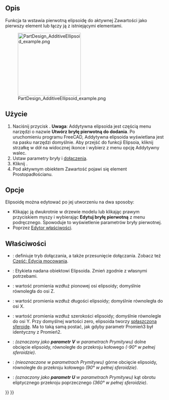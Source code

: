 <languages/>

{{Docnav/pl
|[[PartDesign_AdditiveCone/pl|Addytywny stożek]]
|[[PartDesign_AdditiveTorus/pl|Addytywny torus]]
|[[PartDesign_Workbench/pl|środowisko pracy Projekt Części]]
|IconL=PartDesign_AdditiveCone.svg
|IconR=PartDesign_AdditiveTorus.svg
|IconC=Workbench_PartDesign.svg
}}

{{GuiCommand/pl
|Name=PartDesign AdditiveEllipsoid
|Name/pl=Projekt Części: Addytywna elipsoida
|MenuLocation=Projekt Części → Utwórz cechę przez dodanie → Addytywna elipsoida
|Workbenches=[[PartDesign_Workbench/pl|Projekt Części]]
|Version=0.17
|SeeAlso=[[PartDesign_CompPrimitiveAdditive/pl|Komponent bryła pierwotna do dodania]], [[PartDesign_SubtractiveEllipsoid/pl|Subtraktywna elipsoida]]
}}

<span id="Description"></span>
==Opis==

Funkcja ta wstawia pierwotną elipsoidę do aktywnej Zawartości jako pierwszy element lub łączy ją z istniejącymi elementami.

[[File:PartDesign_AdditiveEllipsoid_example.png|200px]]

<span id="Usage"></span>
==Użycie==

# Naciśnij przycisk {{Button|[[Image:PartDesign AdditiveEllipsoid.svg|24px]] '''Addytywna elipsoida'''}}. '''Uwaga''': Addytywna elipsoida jest częścią menu narzędzi o nazwie '''Utwórz bryłę pierwotną do dodania'''. Po uruchomieniu programu FreeCAD, Addytywna elipsoida wyświetlana jest na pasku narzędzi domyślnie. Aby przejść do funkcji Elipsoia, kliknij strzałkę w dół na widocznej ikonce i wybierz z menu opcję Addytywny walec.
# Ustaw parametry bryły i [[Part_EditAttachment/pl|dołączenia]].
# Kliknij {{Button|OK}}.
# Pod aktywnym obiektem Zawartość pojawi się element Prostopadłościanu.

<span id="Options"></span>
==Opcje==

Elipsoidę można edytować po jej utworzeniu na dwa sposoby:
* Klikając ją dwukrotnie w drzewie modelu lub klikając prawym przyciskiem myszy i wybierając '''Edytuj bryłę pierwotną''' z menu podręcznego. Spowoduje to wyświetlenie parametrów bryły pierwotnej.
* Poprzez [[Property_editor/pl|Edytor właściwości]].

<span id="Properties"></span>
==Właściwości==

* {{PropertyData|Dołączenie}}: definiuje tryb dołączania, a także przesunięcie dołączania. Zobacz też [[Part_EditAttachment/pl|Część: Edycja mocowania]].
* {{PropertyData|Etykieta}}: Etykieta nadana obiektowi Elipsoida. Zmień zgodnie z własnymi potrzebami.
* {{PropertyData|Promień1}}: wartość promienia wzdłuż pionowej osi elipsoidy; domyślnie równoległa do osi Z.
* {{PropertyData|Promień2}}: wartość promienia wzdłuż długości elipsoidy; domyślnie równoległa do osi X.
* {{PropertyData|Promień3}}: wartość promienia wzdłuż szerokości elipsoidy; domyślnie równolegle do osi Y. Przy domyślnej wartości zero, elipsoida tworzy [http://en.wikipedia.org/wiki/Oblate_spheroid spłaszczoną sferoidę]. Ma to taką samą postać, jak gdyby parametr Promień3 był identyczny z Promień2.
* {{PropertyData|Kąt1}}: ''(oznaczony jako '''parametr V''' w parametrach Prymitywu)'' dolne obcięcie elipsoidy, równoległe do przekroju kołowego ''(-90° w pełnej sferoidzie)''.
* {{PropertyData|Kąt2}}: ''(nieoznaczone w parametrach Prymitywu)'' górne obcięcie elipsoidy, równoległe do przekroju kołowego ''(90° w pełnej sferoidzie)''.
* {{PropertyData|Kąt3}}: ''(oznaczony jako '''parametr U''' w parametrach Prymitywu)'' kąt obrotu eliptycznego przekroju poprzecznego ''(360° w pełnej sferoidzie)''.


{{Docnav/pl
|[[PartDesign_AdditiveCone/pl|Addytywny stożek]]
|[[PartDesign_AdditiveTorus/pl|Addytywny torus]]
|[[PartDesign_Workbench/pl|środowisko pracy Projekt Części]]
|IconL=PartDesign_AdditiveCone.svg
|IconR=PartDesign_AdditiveTorus.svg
|IconC=Workbench_PartDesign.svg
}}

{{PartDesign_Tools_navi{{#translation:}}}}
{{Userdocnavi{{#translation:}}}}